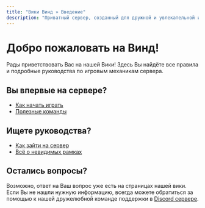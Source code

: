 ```yaml
---
title: "Вики Винд » Введение"
description: "Приватный сервер, созданный для дружной и увлекательной игры."
---
```


# Добро пожаловать на Винд!

Рады приветствовать Вас на нашей Вики! Здесь Вы найдёте все правила и подробные руководства по игровым механикам сервера.

## Вы впервые на сервере?

- [Как начать играть](/wiki/start)
- [Полезные команды](/wiki/commands)

## Ищете руководства?

- [Как зайти на сервер](/wiki/start)
- [Всё о невидимых рамках](/wiki/invisibleframes)

## Остались вопросы?

Возможно, ответ на Ваш вопрос уже есть на страницах нашей вики. Если Вы не нашли нужную информацию, всегда можете обратиться за помощью к нашей дружелюбной команде поддержки в [Discord сервере](https://discord.gg/VyaU5wvRMV). 